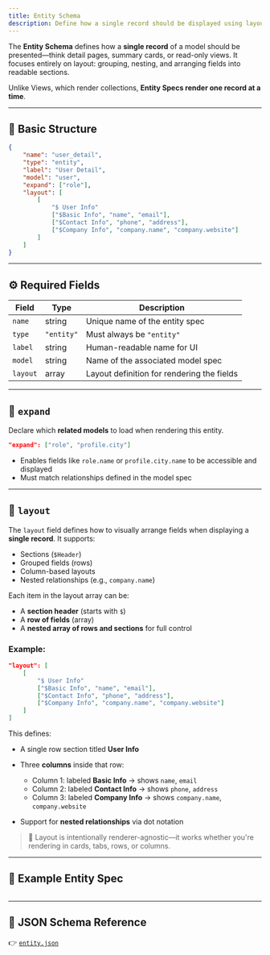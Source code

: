 ```yaml
---
title: Entity Schema
description: Define how a single record should be displayed using layout sections and nested fields.
---
```


The **Entity Schema** defines how a **single record** of a model should be presented—think detail pages, summary cards, or read-only views. It focuses entirely on layout: grouping, nesting, and arranging fields into readable sections.

Unlike Views, which render collections, **Entity Specs render one record at a time**.

---

## 🧩 Basic Structure

```json
{
    "name": "user_detail",
    "type": "entity",
    "label": "User Detail",
    "model": "user",
    "expand": ["role"],
    "layout": [
        [
            "$ User Info"
            ["$Basic Info", "name", "email"],
            ["$Contact Info", "phone", "address"],
            ["$Company Info", "company.name", "company.website"]
        ]
    ]
}
```

---

## ⚙️ Required Fields

| Field    | Type       | Description                                |
| -------- | ---------- | ------------------------------------------ |
| `name`   | string     | Unique name of the entity spec             |
| `type`   | `"entity"` | Must always be `"entity"`                  |
| `label`  | string     | Human-readable name for UI                 |
| `model`  | string     | Name of the associated model spec          |
| `layout` | array      | Layout definition for rendering the fields |

---

## 🔄 `expand`

Declare which **related models** to load when rendering this entity.

```json
"expand": ["role", "profile.city"]
```

- Enables fields like `role.name` or `profile.city.name` to be accessible and displayed
- Must match relationships defined in the model spec

---

## 🧱 `layout`

The `layout` field defines how to visually arrange fields when displaying a **single record**. It supports:

- Sections (`$Header`)
- Grouped fields (rows)
- Column-based layouts
- Nested relationships (e.g., `company.name`)

Each item in the layout array can be:

- A **section header** (starts with `$`)
- A **row of fields** (array)
- A **nested array of rows and sections** for full control

### Example:

```json
"layout": [
    [
        "$ User Info"
        ["$Basic Info", "name", "email"],
        ["$Contact Info", "phone", "address"],
        ["$Company Info", "company.name", "company.website"]
    ]
]
```

This defines:

- A single row section titled **User Info**
- Three **columns** inside that row:

  - Column 1: labeled **Basic Info** → shows `name`, `email`
  - Column 2: labeled **Contact Info** → shows `phone`, `address`
  - Column 3: labeled **Company Info** → shows `company.name`, `company.website`

- Support for **nested relationships** via dot notation

> 🧠 Layout is intentionally renderer-agnostic—it works whether you're rendering in cards, tabs, rows, or columns.

---

## 🧪 Example Entity Spec

```json

```

---

## 📎 JSON Schema Reference

👉 [`entity.json`](https://locospec.com/schemas/entity.json)
